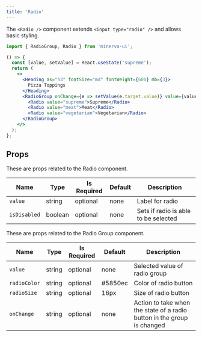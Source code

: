```yaml
---
title: 'Radio'
---
```


The `<Radio />` component extends `<input type="radio" />` and allows basic styling.

```js
import { RadioGroup, Radio } from 'minerva-ui';
```

```jsx live
() => {
  const [value, setValue] = React.useState('supreme');
  return (
    <>
      <Heading as="h3" fontSize="md" fontWeight={600} mb={3}>
        Pizza Toppings
      </Heading>
      <RadioGroup onChange={e => setValue(e.target.value)} value={value}>
        <Radio value="supreme">Supreme</Radio>
        <Radio value="meat">Meat</Radio>
        <Radio value="vegetarian">Vegetarian</Radio>
      </RadioGroup>
    </>
  );
};
```

## Props

These are props related to the Radio component.

| Name         | Type    | Is Required | Default | Description                          |
| ------------ | ------- | ----------- | ------- | ------------------------------------ |
| `value`      | string  | optional    | none    | Label for radio                      |
| `isDisabled` | boolean | optional    | none    | Sets if radio is able to be selected |

These are props related to the Radio Group component.

| Name         | Type   | Is Required | Default | Description                                                             |
| ------------ | ------ | ----------- | ------- | ----------------------------------------------------------------------- |
| `value`      | string | optional    | none    | Selected value of radio group                                           |
| `radioColor` | string | optional    | #5850ec | Color of radio button                                                   |
| `radioSize`  | string | optional    | 16px    | Size of radio button                                                    |
| `onChange`   | string | optional    | none    | Action to take when the state of a radio button in the group is changed |
